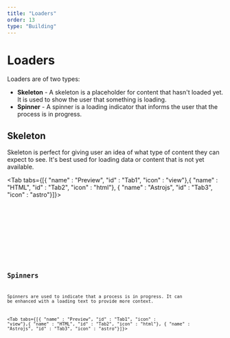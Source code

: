 ```yaml
---
title: "Loaders"
order: 13
type: "Building"
---
```



# Loaders

Loaders are of two types:

- **Skeleton** - A skeleton is a placeholder for content that hasn't loaded yet. It is used to show the user that something is loading.
- **Spinner** - A spinner is a loading indicator that informs the user that the process is in progress.

## Skeleton

Skeleton is perfect for giving user an idea of what type of content they can expect to see. It's best used for loading data or content that is not yet available.

<Tab tabs={[{ "name" : "Preview", "id" : "Tab1", "icon" : "view"},{ "name" : "HTML", "id" : "Tab2", "icon" : "html"}, { "name" : "Astrojs", "id" : "Tab3", "icon" : "astro"}]}>

<section id ="Tab1-panel" role="tabpanel" data-role="tabpanel">
<div class=" p-6">
<Skeleton />
</div>

</section>

<section id ="Tab2-panel" role="tabpanel" data-role="tabpanel">

<Code
  code={SkeletonCode}
  lang="html"
  title="SkeletonVariants.html"
  wrap="true"
  data-pagefind-ignore
/>

</section>

<section id ="Tab3-panel" role="tabpanel" data-role="tabpanel">

<Code
  code={SkeletonCodeAstro}
  lang="astro"
  title="SkeletonVariants.astro"
  wrap="true"
  data-pagefind-ignore
/>

</section>

</Tab>

## Spinners

Spinners are used to indicate that a process is in progress. It can be enhanced with a loading text to provide more context.

<Tab tabs={[{ "name" : "Preview", "id" : "Tab1", "icon" : "view"},{ "name" : "HTML", "id" : "Tab2", "icon" : "html"}, { "name" : "Astrojs", "id" : "Tab3", "icon" : "astro"}]}>

<section id ="Tab1-panel" role="tabpanel" data-role="tabpanel">
<div class=" p-6">
<Spinner />
</div>

</section>

<section id ="Tab2-panel" role="tabpanel" data-role="tabpanel">

<Code
  code={SpinnerCode}
  lang="html"
  title="SpinnerVariants.html"
  wrap="true"
  data-pagefind-ignore
/>

</section>

<section id ="Tab3-panel" role="tabpanel" data-role="tabpanel">

<Code
  code={SpinnerCodeAstro}
  lang="astro"
  title="SpinnerVariants.astro"
  wrap="true"
  data-pagefind-ignore
/>

</section>

</Tab>
